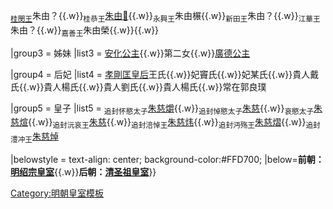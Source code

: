 {{Navbox
|name = 明昭宗皇室
|title = [[永历帝|明昭宗]]皇室
|titlestyle = background-color:#FFD700;
|image =
|style = width:100%;text-align:center; 
|groupstyle = text-align:center; background-color:#FFD700;
|liststyle = text-align:center;
|state = {{{state<includeonly>|collapsed</includeonly>}}}
|group1 = 父母
|list1 = 礼宗端皇帝[[朱常瀛]]<sub>追尊</sub>{{ww}}[[昭聖太后]]马氏<sub>尊封</sub>

|group2 = 兄弟
|list2 = <sub>桂世子</sub>朱由？{{.w}}<sub>[[桂閔王]]</sub>朱由？{{.w}}<sub>桂恭王</sub>[[朱由𣜬]]{{.w}}<sub>永興王</sub>朱由榐{{.w}}<sub>新田王</sub>朱由？{{.w}}<sub>江華王</sub>朱由？{{.w}}<sub>嘉善王</sub>朱由榮{{.w}}{{.w}}

|group3 = 姊妹
|list3 = [[安化公主 (明朝)|安化公主]]{{.w}}第二女{{.w}}[[廣德公主 (南明)|廣德公主]]

|group4 = 后妃
|list4 = [[孝剛匡皇后]]王氏{{.w}}妃竇氏{{.w}}妃某氏{{.w}}貴人戴氏{{.w}}貴人楊氏{{.w}}貴人劉氏{{.w}}貴人楊氏{{.w}}常在郭良璞

|group5 = 皇子
|list5 = <sub>追封怀愍太子</sub>[[朱慈爝]]{{.w}}<sub>追封悼愍太子</sub>[[朱慈𤇅|朱慈{{僻字|𤇅|左火右且}}]]{{.w}}<sub>哀愍太子</sub>[[朱慈煊]]{{.w}}<sub>追封沅哀王</sub>[[朱慈𤇥|朱慈{{僻字|𤇥|左火右立}}]]{{.w}}<sub>追封涪悼王</sub>[[朱慈炜]]{{.w}}<sub>追封沔殇王</sub>[[朱慈熠]]{{.w}}<sub>追封澧冲王</sub>[[朱慈焯]]

|belowstyle = text-align: center; background-color:#FFD700;
|below='''前朝：[[Template:明绍宗皇室|明绍宗皇室]]'''{{.w}}'''后朝：[[Template:清圣祖皇室|清圣祖皇室]]'''}}

<noinclude>
[[Category:明朝皇室模板]]
</noinclude>